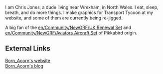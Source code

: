 I am Chris Jones, a dude living near Wrexham, in North Wales. I eat, sleep, breath, and do more things. I make graphics for Transport Tycoon at my website, and some of them are currently being re-jigged.

A big fan of the [[en/Community/NewGRF/UK Renewal Set]] and [[en/Community/NewGRF/Aviators Aircraft Set]] of Pikkabird origin.

==External Links==
[http://www.tt-terminal.co.uk Born_Acorn's website]<br>
[http://blog.bornacorn.com Born_Acorn's blog]